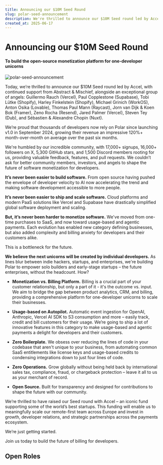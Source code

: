 ```yaml
---
title: Announcing our $10M Seed Round
slug: polar-seed-announcement
description: We're thrilled to announce our $10M Seed round led by Accel, with continued support from Abstract & Mischief, alongside an exceptional group of angels
created_at: 2025-06-17
---
```



<InnerHeaderWrapper>
  <h1 className="my-8">Announcing our $10M Seed Round</h1>
  <h4>
    To build the open-source monetization platform for one-developer unicorns
  </h4>
</InnerHeaderWrapper>

![polar-seed-announcement](./seed.jpg)

<InnerWrapper>

Today, we’re thrilled to announce our $10M Seed round led by Accel, with continued support from Abstract & Mischief, alongside an exceptional group of angels: Guillermo Rauch (Vercel), Paul Copplestone (Supabase), Tobi Lütke (Shopify), Harley Finkelstein (Shopify), Michael Grinich (WorkOS), Anton Osika (Lovable), Thomas Paul Mann (Raycast), Jorn van Dijk & Koen Bok (Framer), Zeno Rocha (Resend), Jared Palmer (Vercel), Steven Tey (Dub), and Sébastien & Alexandre Chopin (Nuxt).

We’re proud that thousands of developers now rely on Polar since launching v1.0 in September 2024, growing their revenue an impressive 120%+ month-over-month on average over the past six months.

We're humbled by our incredible community, with 17,000+ signups, 16,000+ followers on X, 5,300 GitHub stars, and 1,500 Discord members rooting for us, providing valuable feedback, features, and pull requests. We couldn’t ask for better community members, investors, and angels to shape the future of software monetization for developers.

**It’s never been easier to build software.** From open source having pushed the envelope of developer velocity to AI now accelerating the trend and making software development accessible to more people.

**It’s never been easier to ship and scale software.** Cloud platforms and modern PaaS solutions like Vercel and Supabase have drastically simplified global software deployment and scaling.

**But, it’s never been harder to monetize software.** We've moved from one-time purchases to SaaS, and now toward usage-based and agentic payments. Each evolution has enabled new category defining businesses, but also added complexity and billing anxiety for developers and their customers alike.

This is a bottleneck for the future.

**We believe the next unicorns will be created by individual developers.** As lines blur between indie hackers, startups, and enterprises, we're building Polar to empower solo builders and early-stage startups – the future enterprises, without the headcount. How?

- **Monetization vs. Billing Platform.** Billing is a crucial part of your customer relationship, but only a part of it - it's the outcome vs. input. We aim to bridge the gap between product analytics, CRM, and billing, providing a comprehensive platform for one-developer unicorns to scale their businesses.

- **Usage-based on Autopilot.** Automatic event ingestion for OpenAI, Anthropic, Vercel AI SDK to S3 consumption and more – easily track, credit and bill customers for their usage. We’re going to ship a lot of innovative features in this category to make usage-based and agentic payments a delight for developers and their customers.

- **Zero Boilerplate.** We obsess over reducing the lines of code in your codebase that aren't unique to your business, from automating common SaaS entitlements like license keys and usage-based credits to condensing integrations down to just four lines of code.

- **Zero Operations.** Grow globally without being held back by international sales tax, compliance, fraud, or chargeback protection – leave it all to us as your merchant of record.

- **Open Source.** Built for transparency and designed for contributions to shape the future with our community.

We’re thrilled to have raised our Seed round with Accel – an iconic fund supporting some of the world’s best startups. This funding will enable us to meaningfully scale our remote-first team across Europe and invest in growth, developer relations, and strategic partnerships across the payments ecosystem.

We’re just getting started.

Join us today to build the future of billing for developers.

## Open Roles

<div className="flex flex-col gap-4">
  <JobLink
    role="Staff Frontend Engineer"
    description="Lead the development of our frontend codebase and help us build the best billing experience for developers."
    location="Remote — Europe"
    link="https://jobs.gem.com/polar/am9icG9zdDparTigzDB_RewSqH5o5htc"
  />
  <JobLink
    role="Staff Backend Engineer"
    description="Lead the development of our backend codebase and help us build the best billing experience for developers."
    location="Remote — Europe"
    link="https://jobs.gem.com/polar/am9icG9zdDpMwoor_2kPHz1RfnYzEZH9"
  />
  <JobLink
    role="Support Engineer"
    description="Lead efforts to help our customers get the most out of Polar."
    location="Remote — Europe"
    link="https://jobs.gem.com/polar/am9icG9zdDq-gyYKkPmJozQGu_MfvgJ_"
  />
</div>

</InnerWrapper>

